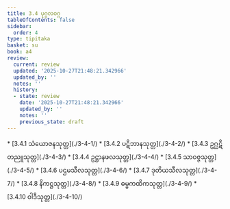 ```yaml
---
title: 3.4 ပုဂ္ဂလဝဂ္ဂ
tableOfContents: false
sidebar:
  order: 4
type: tipitaka
basket: su
book: a4
review:
  current: review
  updated: '2025-10-27T21:48:21.342966'
  updated_by: ''
  notes: ''
  history:
  - state: review
    date: '2025-10-27T21:48:21.342966'
    updated_by: ''
    notes: ''
    previous_state: draft
---
```



<ReviewStatus review={frontmatter.review} showDetails={true} />

<HypothesisAnnotation frontmatter={frontmatter} />

<DynamicBreadcrumb />



<TableOfContents book="a4" section="3.4">
* [3.4.1 သံယောဇနသုတ္တ](./3-4-1/)
* [3.4.2 ပဋိဘာနသုတ္တ](./3-4-2/)
* [3.4.3 ဥဂ္ဃဋိတညူသုတ္တ](./3-4-3/)
* [3.4.4 ဥဋ္ဌာနဖလသုတ္တ](./3-4-4/)
* [3.4.5 သာဝဇ္ဇသုတ္တ](./3-4-5/)
* [3.4.6 ပဌမသီလသုတ္တ](./3-4-6/)
* [3.4.7 ဒုတိယသီလသုတ္တ](./3-4-7/)
* [3.4.8 နိကဋ္ဌသုတ္တ](./3-4-8/)
* [3.4.9 ဓမ္မကထိကသုတ္တ](./3-4-9/)
* [3.4.10 ဝါဒီသုတ္တ](./3-4-10/)
</TableOfContents>